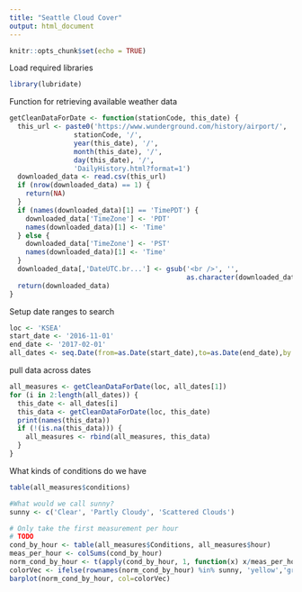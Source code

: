```yaml
---
title: "Seattle Cloud Cover"
output: html_document
---
```


```r
knitr::opts_chunk$set(echo = TRUE)
```

Load required libraries
```r
library(lubridate)
```

Function for retrieving available weather data
```r
getCleanDataForDate <- function(stationCode, this_date) {
  this_url <- paste0('https://www.wunderground.com/history/airport/',
                stationCode, '/',
                year(this_date), '/',
                month(this_date), '/',
                day(this_date), '/',
                'DailyHistory.html?format=1')
  downloaded_data <- read.csv(this_url)
  if (nrow(downloaded_data) == 1) {
    return(NA)
  }
  if (names(downloaded_data)[1] == 'TimePDT') {
    downloaded_data['TimeZone'] <- 'PDT'
    names(downloaded_data)[1] <- 'Time'
  } else {
    downloaded_data['TimeZone'] <- 'PST'
    names(downloaded_data)[1] <- 'Time'
  }
  downloaded_data[,'DateUTC.br...'] <- gsub('<br />', '',
                                            as.character(downloaded_data[,'DateUTC.br...']))
  return(downloaded_data)
}
```

Setup date ranges to search
```r
loc <- 'KSEA'
start_date <- '2016-11-01'
end_date <- '2017-02-01'
all_dates <- seq.Date(from=as.Date(start_date),to=as.Date(end_date),by = 1)
```

pull data across dates
```r
all_measures <- getCleanDataForDate(loc, all_dates[1])
for (i in 2:length(all_dates)) {
  this_date <- all_dates[i]
  this_data <- getCleanDataForDate(loc, this_date)
  print(names(this_data))
  if (!(is.na(this_data))) {
    all_measures <- rbind(all_measures, this_data)
  }
}
```

What kinds of conditions do we have
```r
table(all_measures$conditions)

#What would we call sunny?
sunny <- c('Clear', 'Partly Cloudy', 'Scattered Clouds')

# Only take the first measurement per hour
# TODO
cond_by_hour <- table(all_measures$Conditions, all_measures$hour)
meas_per_hour <- colSums(cond_by_hour)
norm_cond_by_hour <- t(apply(cond_by_hour, 1, function(x) x/meas_per_hour))
colorVec <- ifelse(rownames(norm_cond_by_hour) %in% sunny, 'yellow','grey50')
barplot(norm_cond_by_hour, col=colorVec)
```
